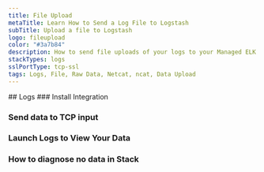 ```yaml
---
title: File Upload
metaTitle: Learn How to Send a Log File to Logstash
subTitle: Upload a file to Logstash
logo: fileupload
color: "#3a7b84"
description: How to send file uploads of your logs to your Managed ELK Logstash instance. Simplify sending log data with Logit.io's data source configuration examples.
stackTypes: logs
sslPortType: tcp-ssl
tags: Logs, File, Raw Data, Netcat, ncat, Data Upload
---
```


<Steps>
  ## Logs
  ### Install Integration

  <InstallIntegration/>
  
  ### Send data to TCP input

  <SendDataToTCP />

  ### Launch Logs to View Your Data

  <LaunchVisualizer type="logs" />

  ### How to diagnose no data in Stack

  <DiagnoseNoData />

</Steps>